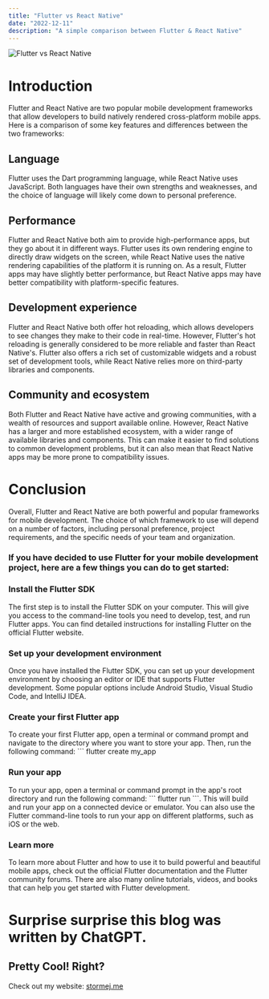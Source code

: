 ```yaml
---
title: "Flutter vs React Native"
date: "2022-12-11"
description: "A simple comparison between Flutter & React Native"
---
```


![Flutter vs React Native](https://cdn.hashnode.com/res/hashnode/image/upload/v1670696484622/9tFB9G1vA.png?w=1600&h=840&fit=crop&crop=entropy&auto=compress,format&format=webp)

# Introduction

Flutter and React Native are two popular mobile development frameworks that allow
developers to build natively rendered cross-platform mobile apps. Here is a comparison
of some key features and differences between the two frameworks:

## Language

Flutter uses the Dart programming language, while React Native uses JavaScript. Both languages have their own strengths and weaknesses, and the choice of language will likely come down to personal preference.

## Performance

Flutter and React Native both aim to provide high-performance apps, but they go about it in different ways. Flutter uses its own rendering engine to directly draw widgets on the screen, while React Native uses the native rendering capabilities of the platform it is running on. As a result, Flutter apps may have slightly better performance, but React Native apps may have better compatibility with platform-specific features.

## Development experience

Flutter and React Native both offer hot reloading, which allows developers to see changes they make to their code in real-time. However, Flutter's hot reloading is generally considered to be more reliable and faster than React Native's. Flutter also offers a rich set of customizable widgets and a robust set of development tools, while React Native relies more on third-party libraries and components.

## Community and ecosystem

Both Flutter and React Native have active and growing communities, with a wealth of resources and support available online. However, React Native has a larger and more established ecosystem, with a wider range of available libraries and components. This can make it easier to find solutions to common development problems, but it can also mean that React Native apps may be more prone to compatibility issues.

# Conclusion

Overall, Flutter and React Native are both powerful and popular frameworks for mobile development. The choice of which framework to use will depend on a number of factors, including personal preference, project requirements, and the specific needs of your team and organization.

### If you have decided to use Flutter for your mobile development project, here are a few things you can do to get started:

### Install the Flutter SDK

The first step is to install the Flutter SDK on your computer. This will give you access to the command-line tools you need to develop, test, and run Flutter apps. You can find detailed instructions for installing Flutter on the official Flutter website.

### Set up your development environment

Once you have installed the Flutter SDK, you can set up your development environment by choosing an editor or IDE that supports Flutter development. Some popular options include Android Studio, Visual Studio Code, and IntelliJ IDEA.

### Create your first Flutter app

To create your first Flutter app, open a terminal or command prompt and navigate to the directory where you want to store your app. Then, run the following command: \`\`\` flutter create my_app

### Run your app

To run your app, open a terminal or command prompt in the app's root directory and run the following command: \`\`\` flutter run \`\`\`. This will build and run your app on a connected device or emulator. You can also use the Flutter command-line tools to run your app on different platforms, such as iOS or the web.

### Learn more

To learn more about Flutter and how to use it to build powerful and beautiful mobile apps, check out the official Flutter documentation and the Flutter community forums. There are also many online tutorials, videos, and books that can help you get started with Flutter development.

# Surprise surprise this blog was written by ChatGPT.

## Pretty Cool! Right?

Check out my website: [stormej.me](https://stormej.me/#/)